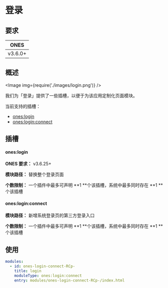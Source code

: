 # 登录


## 要求

| **ONES** |
| :------: |
| v3.6.0+  |

## 概述

<Image img={require('./images/login.png')} />

我们为「登录」提供了一些插槽，以便于为该应用定制化页面模块。

当前支持的插槽：

- [ones:login](#oneslogin)
- [ones:login:connect](#onesloginconnect)

## 插槽

#### ones:login

**ONES 要求：** v3.6.25+

**模块路径：** 替换整个登录页面

**个数限制：** 一个插件中最多可声明 **1 **个该插槽，系统中最多同时存在 **1 **个该插槽

#### ones:login:connect

**模块路径：** 新增系统登录页的第三方登录入口

**个数限制：** 一个插件中最多可声明 **1 **个该插槽，系统中最多同时存在 **1 **个该插槽

## 使用

```yaml
modules:
  - id: ones-login-connect-RCp-
    title: login
    moduleType: ones:login:connect
    entry: modules/ones-login-connect-RCp-/index.html
```
